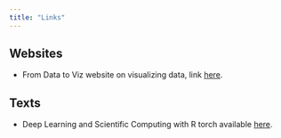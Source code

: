 ```yaml
---
title: "Links"
---
```


## Websites

* From Data to Viz website on visualizing data, link [here](https://www.data-to-viz.com/#explore).

## Texts

* Deep Learning and Scientific Computing with R torch available [here](https://skeydan.github.io/Deep-Learning-and-Scientific-Computing-with-R-torch/).


